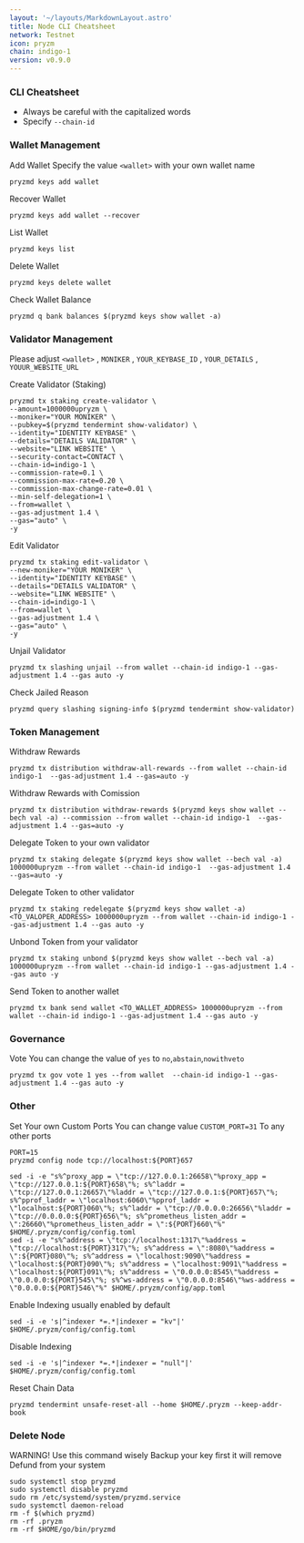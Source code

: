 ```yaml
---
layout: '~/layouts/MarkdownLayout.astro'
title: Node CLI Cheatsheet
network: Testnet
icon: pryzm
chain: indigo-1
version: v0.9.0
---
```


### CLI Cheatsheet

- Always be careful with the capitalized words
- Specify `--chain-id`

### Wallet Management

Add Wallet
Specify the value `<wallet>` with your own wallet name

```
pryzmd keys add wallet
```

Recover Wallet
```
pryzmd keys add wallet --recover
```

List Wallet
```
pryzmd keys list
```

Delete Wallet
```
pryzmd keys delete wallet
```

Check Wallet Balance
```
pryzmd q bank balances $(pryzmd keys show wallet -a)
```

### Validator Management

Please adjust `<wallet>` , `MONIKER` , `YOUR_KEYBASE_ID` , `YOUR_DETAILS` , `YOUUR_WEBSITE_URL`

Create Validator (Staking)
```
pryzmd tx staking create-validator \
--amount=1000000upryzm \
--moniker="YOUR MONIKER" \
--pubkey=$(pryzmd tendermint show-validator) \
--identity="IDENTITY KEYBASE" \
--details="DETAILS VALIDATOR" \
--website="LINK WEBSITE" \
--security-contact=CONTACT \
--chain-id=indigo-1 \
--commission-rate=0.1 \
--commission-max-rate=0.20 \
--commission-max-change-rate=0.01 \
--min-self-delegation=1 \
--from=wallet \
--gas-adjustment 1.4 \
--gas="auto" \
-y
```

Edit Validator
```
pryzmd tx staking edit-validator \
--new-moniker="YOUR MONIKER" \
--identity="IDENTITY KEYBASE" \
--details="DETAILS VALIDATOR" \
--website="LINK WEBSITE" \
--chain-id=indigo-1 \
--from=wallet \
--gas-adjustment 1.4 \
--gas="auto" \
-y
```


Unjail Validator
```
pryzmd tx slashing unjail --from wallet --chain-id indigo-1 --gas-adjustment 1.4 --gas auto -y
```

Check Jailed Reason
```
pryzmd query slashing signing-info $(pryzmd tendermint show-validator)
```

### Token Management

Withdraw Rewards
```
pryzmd tx distribution withdraw-all-rewards --from wallet --chain-id indigo-1  --gas-adjustment 1.4 --gas=auto -y
```

Withdraw Rewards with Comission
```
pryzmd tx distribution withdraw-rewards $(pryzmd keys show wallet --bech val -a) --commission --from wallet --chain-id indigo-1  --gas-adjustment 1.4 --gas=auto -y
```

Delegate Token to your own validator
```
pryzmd tx staking delegate $(pryzmd keys show wallet --bech val -a) 1000000upryzm --from wallet --chain-id indigo-1  --gas-adjustment 1.4 --gas=auto -y
```

Delegate Token to other validator
```
pryzmd tx staking redelegate $(pryzmd keys show wallet -a) <TO_VALOPER_ADDRESS> 1000000upryzm --from wallet --chain-id indigo-1 --gas-adjustment 1.4 --gas auto -y
```

Unbond Token from your validator
```
pryzmd tx staking unbond $(pryzmd keys show wallet --bech val -a) 1000000upryzm --from wallet --chain-id indigo-1 --gas-adjustment 1.4 --gas auto -y
```

Send Token to another wallet
```
pryzmd tx bank send wallet <TO_WALLET_ADDRESS> 1000000upryzm --from wallet --chain-id indigo-1 --gas-adjustment 1.4 --gas auto -y
```

### Governance 

Vote
You can change the value of `yes` to `no`,`abstain`,`nowithveto`

```
pryzmd tx gov vote 1 yes --from wallet  --chain-id indigo-1 --gas-adjustment 1.4 --gas auto -y
```

### Other

Set Your own Custom Ports
You can change value `CUSTOM_PORT=31` To any other ports
```
PORT=15
pryzmd config node tcp://localhost:${PORT}657
```
```
sed -i -e "s%^proxy_app = \"tcp://127.0.0.1:26658\"%proxy_app = \"tcp://127.0.0.1:${PORT}658\"%; s%^laddr = \"tcp://127.0.0.1:26657\"%laddr = \"tcp://127.0.0.1:${PORT}657\"%; s%^pprof_laddr = \"localhost:6060\"%pprof_laddr = \"localhost:${PORT}060\"%; s%^laddr = \"tcp://0.0.0.0:26656\"%laddr = \"tcp://0.0.0.0:${PORT}656\"%; s%^prometheus_listen_addr = \":26660\"%prometheus_listen_addr = \":${PORT}660\"%" $HOME/.pryzm/config/config.toml
sed -i -e "s%^address = \"tcp://localhost:1317\"%address = \"tcp://localhost:${PORT}317\"%; s%^address = \":8080\"%address = \":${PORT}080\"%; s%^address = \"localhost:9090\"%address = \"localhost:${PORT}090\"%; s%^address = \"localhost:9091\"%address = \"localhost:${PORT}091\"%; s%^address = \"0.0.0.0:8545\"%address = \"0.0.0.0:${PORT}545\"%; s%^ws-address = \"0.0.0.0:8546\"%ws-address = \"0.0.0.0:${PORT}546\"%" $HOME/.pryzm/config/app.toml
```

Enable Indexing usually enabled by default
```
sed -i -e 's|^indexer *=.*|indexer = "kv"|' $HOME/.pryzm/config/config.toml
```

Disable Indexing
```
sed -i -e 's|^indexer *=.*|indexer = "null"|' $HOME/.pryzm/config/config.toml
```

Reset Chain Data
```
pryzmd tendermint unsafe-reset-all --home $HOME/.pryzm --keep-addr-book
```

### Delete Node

WARNING! Use this command wisely 
Backup your key first it will remove Defund from your system

```
sudo systemctl stop pryzmd
sudo systemctl disable pryzmd
sudo rm /etc/systemd/system/pryzmd.service
sudo systemctl daemon-reload
rm -f $(which pryzmd)
rm -rf .pryzm
rm -rf $HOME/go/bin/pryzmd
```
